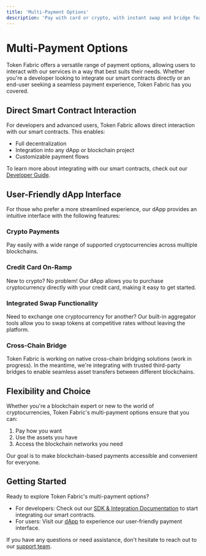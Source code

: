 ---
title: 'Multi-Payment Options'
description: 'Pay with card or crypto, with instant swap and bridge features'
---

# Multi-Payment Options

Token Fabric offers a versatile range of payment options, allowing users to interact with our services in a way that best suits their needs. Whether you're a developer looking to integrate our smart contracts directly or an end-user seeking a seamless payment experience, Token Fabric has you covered.

## Direct Smart Contract Interaction

For developers and advanced users, Token Fabric allows direct interaction with our smart contracts. This enables:

- Full decentralization
- Integration into any dApp or blockchain project
- Customizable payment flows

To learn more about integrating with our smart contracts, check out our [Developer Guide](/sdk-integration/introduction).

## User-Friendly dApp Interface

For those who prefer a more streamlined experience, our dApp provides an intuitive interface with the following features:

### Crypto Payments

Pay easily with a wide range of supported cryptocurrencies across multiple blockchains.

### Credit Card On-Ramp

New to crypto? No problem! Our dApp allows you to purchase cryptocurrency directly with your credit card, making it easy to get started.

### Integrated Swap Functionality

Need to exchange one cryptocurrency for another? Our built-in aggregator tools allow you to swap tokens at competitive rates without leaving the platform.

### Cross-Chain Bridge

Token Fabric is working on native cross-chain bridging solutions (work in progress). In the meantime, we're integrating with trusted third-party bridges to enable seamless asset transfers between different blockchains.

## Flexibility and Choice

Whether you're a blockchain expert or new to the world of cryptocurrencies, Token Fabric's multi-payment options ensure that you can:

1. Pay how you want
2. Use the assets you have
3. Access the blockchain networks you need

Our goal is to make blockchain-based payments accessible and convenient for everyone.

## Getting Started

Ready to explore Token Fabric's multi-payment options?

- For developers: Check out our [SDK & Integration Documentation](/sdk-integration/introduction) to start integrating our smart contracts.
- For users: Visit our [dApp](https://app.tokenfabric.com) to experience our user-friendly payment interface.

If you have any questions or need assistance, don't hesitate to reach out to our [support team](/support).